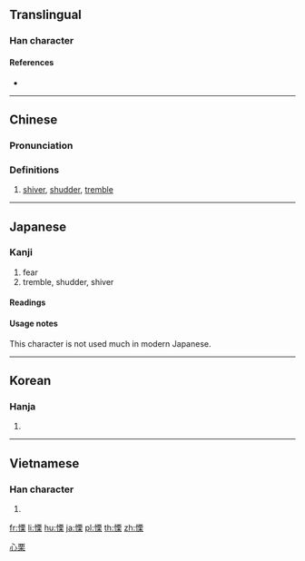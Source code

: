 {{xsee|[[栗]]''' (different character in Japan)'''}}
==Translingual==

===Han character===
{{Han char|rn=61|rad=心|as=10|sn=13|four=91094|canj=PMWD|ids=⿰忄栗}}

====References====
* {{Han ref|kx=0397.200|dkj=11042|dj=0736.130|hdz=42336.040|uh=6144|ud=24900|bh=B758|bd=46936}}

----

==Chinese==
{{zh-forms|s=栗}}

===Pronunciation===
{{zh-pron
|m=lì
|c=leot6
|mn=lek
|mc=y
|oc=y
|ma=
|cat=v
}}

===Definitions===
# [[shiver]], [[shudder]], [[tremble]]

----

==Japanese==

===Kanji===
{{ja-kanji|grade=|rs=心10}}

# fear
# tremble, shudder, shiver

====Readings====
{{ja-readings
|goon=[[りち]] (richi)
|kanon=[[りつ]] (ritsu)
|kun=[[おそれる|おそ.れる]] ([[慄れる]], oso.reru) {{non-joyo-reading}}, [[おののく|おのの.く]] ([[慄く]], onono.ku) {{non-joyo-reading}}, [[ふるえる|ふる.える]] ([[慄える]], furu.eru) {{non-joyo-reading}}
}}

====Usage notes====
This character is not used much in modern Japanese.

----

==Korean==

===Hanja===
{{ko-hanja|hangeul=[[률]], [[율]]|eumhun=|rv=ryul, yul|mr=ryul, yul|y=lyul, yul}}

# {{defn|lang=ko|sort=心10}}

----

==Vietnamese==

===Han character===
{{vi-readings|rs=心10|hanviet=lật}}

# {{defn|lang=vi|sort=心10}}

[[Category:CJKV simplified characters which already existed as traditional characters|心栗]]

[[fr:慄]]
[[li:慄]]
[[hu:慄]]
[[ja:慄]]
[[pl:慄]]
[[th:慄]]
[[zh:慄]]